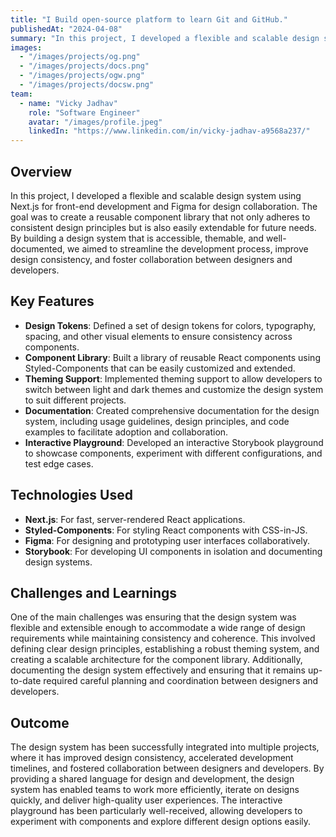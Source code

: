 ```yaml
---
title: "I Build open-source platform to learn Git and GitHub."
publishedAt: "2024-04-08"
summary: "In this project, I developed a flexible and scalable design system using Next.js for front-end development and Figma for design collaboration. The goal was to create a reusable component library that not only adheres to consistent design principles but is also easily extendable for future needs."
images:
  - "/images/projects/og.png"
  - "/images/projects/docs.png"
  - "/images/projects/ogw.png"
  - "/images/projects/docsw.png"
team:
  - name: "Vicky Jadhav"
    role: "Software Engineer"
    avatar: "/images/profile.jpeg"
    linkedIn: "https://www.linkedin.com/in/vicky-jadhav-a9568a237/"
---
```


## Overview

In this project, I developed a flexible and scalable design system using Next.js for front-end development and Figma for design collaboration. The goal was to create a reusable component library that not only adheres to consistent design principles but is also easily extendable for future needs. By building a design system that is accessible, themable, and well-documented, we aimed to streamline the development process, improve design consistency, and foster collaboration between designers and developers.

## Key Features

- **Design Tokens**: Defined a set of design tokens for colors, typography, spacing, and other visual elements to ensure consistency across components.
- **Component Library**: Built a library of reusable React components using Styled-Components that can be easily customized and extended.
- **Theming Support**: Implemented theming support to allow developers to switch between light and dark themes and customize the design system to suit different projects.
- **Documentation**: Created comprehensive documentation for the design system, including usage guidelines, design principles, and code examples to facilitate adoption and collaboration.
- **Interactive Playground**: Developed an interactive Storybook playground to showcase components, experiment with different configurations, and test edge cases.
## Technologies Used

- **Next.js**: For fast, server-rendered React applications.
- **Styled-Components**: For styling React components with CSS-in-JS.
- **Figma**: For designing and prototyping user interfaces collaboratively.
- **Storybook**: For developing UI components in isolation and documenting design systems.

## Challenges and Learnings

One of the main challenges was ensuring that the design system was flexible and extensible enough to accommodate a wide range of design requirements while maintaining consistency and coherence. This involved defining clear design principles, establishing a robust theming system, and creating a scalable architecture for the component library. Additionally, documenting the design system effectively and ensuring that it remains up-to-date required careful planning and coordination between designers and developers.

## Outcome

The design system has been successfully integrated into multiple projects, where it has improved design consistency, accelerated development timelines, and fostered collaboration between designers and developers. By providing a shared language for design and development, the design system has enabled teams to work more efficiently, iterate on designs quickly, and deliver high-quality user experiences. The interactive playground has been particularly well-received, allowing developers to experiment with components and explore different design options easily.
